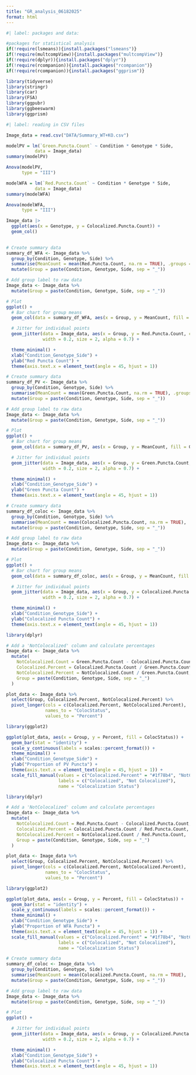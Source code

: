 ```yaml
---
title: "GR_analysis_06182025"
format: html
---
```


```r
#| label: packages and data:

#packages for statistical analysis
if(!require(lsmeans)){install.packages("lsmeans")}
if(!require(multcompView)){install.packages("multcompView")}
if(!require(dplyr)){install.packages("dplyr")}
if(!require(rcompanion)){install.packages("rcompanion")}
if(!require(rcompanion)){install.packages("ggprism")}

library(tidyverse)
library(stringr)
library(car)
library(FSA)
library(ggpubr)
library(ggbeeswarm)
library(ggprism)
```

```r
#| label: reading in CSV files

Image_data = read.csv("DATA/Summary_WT+KO.csv")
```

```r

modelPV = lm(`Green.Puncta.Count` ~ Condition * Genotype * Side,
           data = Image_data)
summary(modelPV)

Anova(modelPV,
      type = "III")
```

```r
modelWFA = lm(`Red.Puncta.Count` ~ Condition * Genotype * Side,
           data = Image_data)
summary(modelWFA)

Anova(modelWFA,
      type = "III")
```

```r
Image_data |>
  ggplot(aes(x = Genotype, y = Colocalized.Puncta.Count)) +
  geom_col()
  
```

```r
# Create summary data
summary_df_WFA <- Image_data %>%
  group_by(Condition, Genotype, Side) %>%
  summarise(MeanCount = mean(Red.Puncta.Count, na.rm = TRUE), .groups = "drop") %>%
  mutate(Group = paste(Condition, Genotype, Side, sep = "_"))

# Add group label to raw data
Image_data <- Image_data %>%
  mutate(Group = paste(Condition, Genotype, Side, sep = "_"))

# Plot
ggplot() +
  # Bar chart for group means
  geom_col(data = summary_df_WFA, aes(x = Group, y = MeanCount, fill = Genotype), alpha = 0.5) +

  # Jitter for individual points
  geom_jitter(data = Image_data, aes(x = Group, y = Red.Puncta.Count, color = Genotype),
              width = 0.2, size = 2, alpha = 0.7) +

  theme_minimal() +
  xlab("Condition_Genotype_Side") +
  ylab("Red Puncta Count") +
  theme(axis.text.x = element_text(angle = 45, hjust = 1))
```

```r
# Create summary data
summary_df_PV <- Image_data %>%
  group_by(Condition, Genotype, Side) %>%
  summarise(MeanCount = mean(Green.Puncta.Count, na.rm = TRUE), .groups = "drop") %>%
  mutate(Group = paste(Condition, Genotype, Side, sep = "_"))

# Add group label to raw data
Image_data <- Image_data %>%
  mutate(Group = paste(Condition, Genotype, Side, sep = "_"))

# Plot
ggplot() +
  # Bar chart for group means
  geom_col(data = summary_df_PV, aes(x = Group, y = MeanCount, fill = Genotype), alpha = 0.5) +

  # Jitter for individual points
  geom_jitter(data = Image_data, aes(x = Group, y = Green.Puncta.Count, color = Genotype),
              width = 0.2, size = 2, alpha = 0.7) +

  theme_minimal() +
  xlab("Condition_Genotype_Side") +
  ylab("Green Puncta Count") +
  theme(axis.text.x = element_text(angle = 45, hjust = 1))
```

```r
# Create summary data
summary_df_coloc <- Image_data %>%
  group_by(Condition, Genotype, Side) %>%
  summarise(MeanCount = mean(Colocalized.Puncta.Count, na.rm = TRUE), .groups = "drop") %>%
  mutate(Group = paste(Condition, Genotype, Side, sep = "_"))

# Add group label to raw data
Image_data <- Image_data %>%
  mutate(Group = paste(Condition, Genotype, Side, sep = "_"))

# Plot
ggplot() +
  # Bar chart for group means
  geom_col(data = summary_df_coloc, aes(x = Group, y = MeanCount, fill = Genotype), alpha = 0.5) +

  # Jitter for individual points
  geom_jitter(data = Image_data, aes(x = Group, y = Colocalized.Puncta.Count, color = Genotype),
              width = 0.2, size = 2, alpha = 0.7) +

  theme_minimal() +
  xlab("Condition_Genotype_Side") +
  ylab("Colocalized Puncta Count") +
  theme(axis.text.x = element_text(angle = 45, hjust = 1))
```

```r
library(dplyr)

# Add a 'NotColocalized' column and calculate percentages
Image_data <- Image_data %>%
  mutate(
    NotColocalized.Count = Green.Puncta.Count - Colocalized.Puncta.Count,
    Colocalized.Percent = Colocalized.Puncta.Count / Green.Puncta.Count,
    NotColocalized.Percent = NotColocalized.Count / Green.Puncta.Count,
    Group = paste(Condition, Genotype, Side, sep = "_")
  )

plot_data <- Image_data %>%
  select(Group, Colocalized.Percent, NotColocalized.Percent) %>%
  pivot_longer(cols = c(Colocalized.Percent, NotColocalized.Percent),
               names_to = "ColocStatus",
               values_to = "Percent")

library(ggplot2)

ggplot(plot_data, aes(x = Group, y = Percent, fill = ColocStatus)) +
  geom_bar(stat = "identity") +
  scale_y_continuous(labels = scales::percent_format()) +
  theme_minimal() +
  xlab("Condition_Genotype_Side") +
  ylab("Proportion of PV Puncta") +
  theme(axis.text.x = element_text(angle = 45, hjust = 1)) +
  scale_fill_manual(values = c("Colocalized.Percent" = "#1f78b4", "NotColocalized.Percent" = "#a6cee3"),
                    labels = c("Colocalized", "Not Colocalized"),
                    name = "Colocalization Status")

```

```r
library(dplyr)

# Add a 'NotColocalized' column and calculate percentages
Image_data <- Image_data %>%
  mutate(
    NotColocalized.Count = Red.Puncta.Count - Colocalized.Puncta.Count,
    Colocalized.Percent = Colocalized.Puncta.Count / Red.Puncta.Count,
    NotColocalized.Percent = NotColocalized.Count / Red.Puncta.Count,
    Group = paste(Condition, Genotype, Side, sep = "_")
  )

plot_data <- Image_data %>%
  select(Group, Colocalized.Percent, NotColocalized.Percent) %>%
  pivot_longer(cols = c(Colocalized.Percent, NotColocalized.Percent),
               names_to = "ColocStatus",
               values_to = "Percent")

library(ggplot2)

ggplot(plot_data, aes(x = Group, y = Percent, fill = ColocStatus)) +
  geom_bar(stat = "identity") +
  scale_y_continuous(labels = scales::percent_format()) +
  theme_minimal() +
  xlab("Condition_Genotype_Side") +
  ylab("Proportion of WFA Puncta") +
  theme(axis.text.x = element_text(angle = 45, hjust = 1)) +
  scale_fill_manual(values = c("Colocalized.Percent" = "#1f78b4", "NotColocalized.Percent" = "#a6cee3"),
                    labels = c("Colocalized", "Not Colocalized"),
                    name = "Colocalization Status")
```

```r
# Create summary data
summary_df_coloc <- Image_data %>%
  group_by(Condition, Genotype, Side) %>%
  summarise(MeanCount = mean(Colocalized.Puncta.Count, na.rm = TRUE), .groups = "drop") %>%
  mutate(Group = paste(Condition, Genotype, Side, sep = "_"))

# Add group label to raw data
Image_data <- Image_data %>%
  mutate(Group = paste(Condition, Genotype, Side, sep = "_"))

# Plot
ggplot() +

  # Jitter for individual points
  geom_jitter(data = Image_data, aes(x = Group, y = Colocalized.Puncta.Count/Green.Puncta.Count, color = Genotype),
              width = 0.2, size = 2, alpha = 0.7) +

  theme_minimal() +
  xlab("Condition_Genotype_Side") +
  ylab("Colocalized Puncta Count") +
  theme(axis.text.x = element_text(angle = 45, hjust = 1))
```
